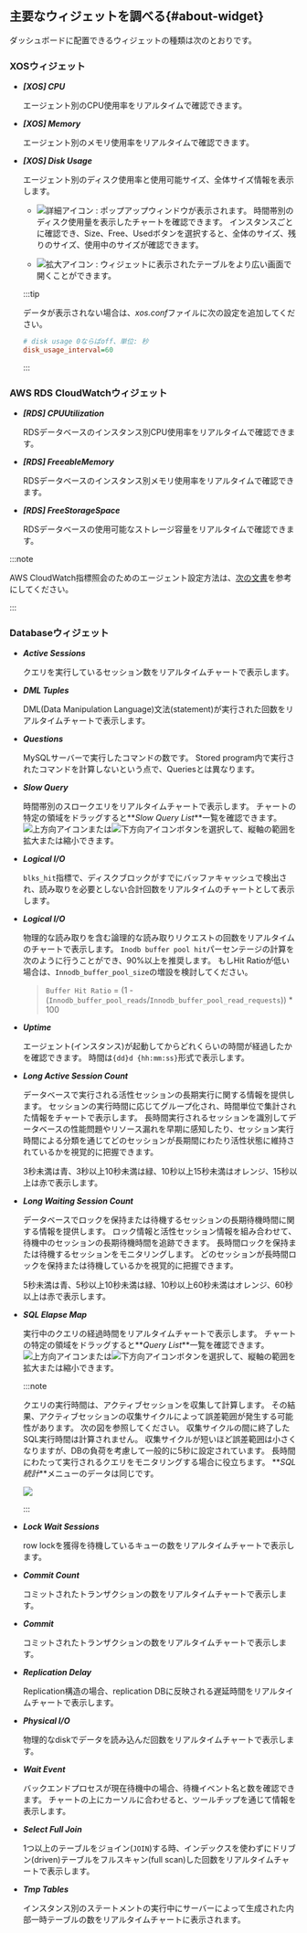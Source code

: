 ## 主要なウィジェットを調べる{#about-widget}

ダッシュボードに配置できるウィジェットの種類は次のとおりです。

### XOSウィジェット

- **_[XOS] CPU_**

  エージェント別のCPU使用率をリアルタイムで確認できます。

- **_[XOS] Memory_**

  エージェント別のメモリ使用率をリアルタイムで確認できます。

- **_[XOS] Disk Usage_**

  エージェント別のディスク使用率と使用可能サイズ、全体サイズ情報を表示します。 

  - ![詳細アイコン](/img/ico-detail.svg) : <Cmdname sid="TTL07856" className="uitext" />ポップアップウィンドウが表示されます。 時間帯別のディスク使用量を表示したチャートを確認できます。 インスタンスごとに確認でき、<UI>Size</UI>、<UI>Free</UI>、<UI>Used</UI>ボタンを選択すると、全体のサイズ、残りのサイズ、使用中のサイズが確認できます。 

  - ![拡大アイコン](/img/ic-fullscreen.svg) : ウィジェットに表示されたテーブルをより広い画面で開くことができます。

  :::tip

  データが表示されない場合は、*xos.conf*ファイルに次の設定を追加してください。

  ```ini title='xos.conf'
  # disk usage 0ならばoff、単位: 秒
  disk_usage_interval=60
  ```

  :::

### AWS RDS CloudWatchウィジェット

- **_[RDS] CPUUtilization_**

  RDSデータベースのインスタンス別CPU使用率をリアルタイムで確認できます。

- **_[RDS] FreeableMemory_**

  RDSデータベースのインスタンス別メモリ使用率をリアルタイムで確認できます。

- **_[RDS] FreeStorageSpace_**

  RDSデータベースの使用可能なストレージ容量をリアルタイムで確認できます。

:::note

AWS CloudWatch指標照会のためのエージェント設定方法は、[次の文書](agent-dbx-settings#using-aws-rds)を参考にしてください。

:::

### Databaseウィジェット

- **_Active Sessions_**

  クエリを実行しているセッション数をリアルタイムチャートで表示します。

<InDoc product='postgresql'>

- **_DML Tuples_**

  DML(Data Manipulation Language)文法(statement)が実行された回数をリアルタイムチャートで表示します。

</InDoc>

<InDoc product='mysql'>

- **_Questions_**

  MySQLサーバーで実行したコマンドの数です。 Stored program内で実行されたコマンドを計算しないという点で、Queriesとは異なります。

</InDoc>

- **_Slow Query_**

  時間帯別のスロークエリをリアルタイムチャートで表示します。 チャートの特定の領域をドラッグすると**_Slow Query List_**一覧を確認できます。 ![上方向アイコン](/img/up-arrow.svg)または![下方向アイコン](/img/down-arrow.svg)ボタンを選択して、縦軸の範囲を拡大または縮小できます。

<InDoc product="postgresql">

- **_Logical I/O_**

  `blks_hit`指標で、ディスクブロックがすでにバッファキャッシュで検出され、読み取りを必要としない合計回数をリアルタイムのチャートとして表示します。

</InDoc>

<InDoc product="mysql">

- **_Logical I/O_**

  物理的な読み取りを含む論理的な読み取りリクエストの回数をリアルタイムのチャートで表示します。 `Inodb buffer pool hit`パーセンテージの計算を次のように行うことができ、90%以上を推奨します。 もしHit Ratioが低い場合は、`Innodb_buffer_pool_size`の増設を検討してください。

  > `Buffer Hit Ratio` = (1 - (`Innodb_buffer_pool_reads`/`Innodb_buffer_pool_read_requests`)) \* 100

</InDoc>

- **_Uptime_**

  エージェント(インスタンス)が起動してからどれくらいの時間が経過したかを確認できます。 時間は`{dd}d {hh:mm:ss}`形式で表示します。

- **_Long Active Session Count_**

  データベースで実行される活性セッションの長期実行に関する情報を提供します。 セッションの実行時間に応じてグループ化され、時間単位で集計された情報をチャートで表示します。 長時間実行されるセッションを識別してデータベースの性能問題やリソース漏れを早期に感知したり、セッション実行時間による分類を通じてどのセッションが長期間にわたり活性状態に維持されているかを視覚的に把握できます。

  3秒未満は<span class="normal">青</span>、3秒以上10秒未満は<span class="snormal">緑</span>、10秒以上15秒未満は<span class='slow'>オレンジ</span>、15秒以上は<span class='vslow'>赤</span>で表示します。

- **_Long Waiting Session Count_**

  データベースでロックを保持または待機するセッションの長期待機時間に関する情報を提供します。 ロック情報と活性セッション情報を組み合わせて、待機中のセッションの長期待機時間を追跡できます。 長時間ロックを保持または待機するセッションをモニタリングします。 どのセッションが長時間ロックを保持または待機しているかを視覚的に把握できます。

  5秒未満は<span class="normal">青</span>、5秒以上10秒未満は<span class="snormal">緑</span>、10秒以上60秒未満は<span class='slow'>オレンジ</span>、60秒以上は<span class='vslow'>赤</span>で表示します。

- **_SQL Elapse Map_**

  実行中のクエリの経過時間をリアルタイムチャートで表示します。 チャートの特定の領域をドラッグすると**_Query List_**一覧を確認できます。 ![上方向アイコン](/img/up-arrow.svg)または![下方向アイコン](/img/down-arrow.svg)ボタンを選択して、縦軸の範囲を拡大または縮小できます。

  :::note

  クエリの実行時間は、アクティブセッションを収集して計算します。 その結果、アクティブセッションの収集サイクルによって誤差範囲が発生する可能性があります。 次の図を参照してください。 収集サイクルの間に終了したSQL実行時間は計算されません。 収集サイクルが短いほど誤差範囲は小さくなりますが、DBの負荷を考慮して一般的に5秒に設定されています。 長時間にわたって実行されるクエリをモニタリングする場合に役立ちます。 **_SQL統計_**メニューのデータは同じです。

  ![](/img/db-sql-elapse-map-example.png)

  :::

- **_Lock Wait Sessions_**

  row lockを獲得を待機しているキューの数をリアルタイムチャートで表示します。

<InDoc product='postgresql'>

- **_Commit Count_**

  コミットされたトランザクションの数をリアルタイムチャートで表示します。

</InDoc>

<InDoc product='mysql'>

- **_Commit_**

  コミットされたトランザクションの数をリアルタイムチャートで表示します。

</InDoc>

- **_Replication Delay_**

  Replication構造の場合、replication DBに反映される遅延時間をリアルタイムチャートで表示します。

- **_Physical I/O_**

  物理的なdiskでデータを読み込んだ回数をリアルタイムチャートで表示します。

<InDoc product='postgresql'>

- **_Wait Event_**

  バックエンドプロセスが現在待機中の場合、待機イベント名と数を確認できます。 チャートの上にカーソルに合わせると、ツールチップを通じて情報を表示します。

</InDoc>

<InDoc product='mysql'>

- **_Select Full Join_**

  1つ以上のテーブルをジョイン(`JOIN`)する時、インデックスを使わずにドリブン(driven)テーブルをフルスキャン(full scan)した回数をリアルタイムチャートで表示します。

- **_Tmp Tables_**

  インスタンス別のステートメントの実行中にサーバーによって生成された内部一時テーブルの数をリアルタイムチャートに表示されます。

</InDoc>
